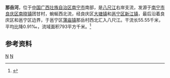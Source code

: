 {{Infobox River
  | river_name      =那岳河
  | image_name      = 
  | image_size      = 
  | caption         = 
  | origin          = [[广西壮族自治区|广西壮族自治区]][[南宁市|南宁市]][[良庆区|良庆区]][[南晓镇|南晓镇]]团甘村
  | mouth           = 广西壮族自治区南宁市[[邕宁区|邕宁区]][[蒲庙镇|蒲庙镇]]那岳村[[八尺江|八尺江]]
  | basin_countries = 
  | length          = 55.55 km
  | elevation       = 
  | mouth_elevation = 
  | discharge       = 
  | watershed       = 793 km<sup>2</sup>
}}
'''那岳河'''，位于[[中国|中国]][[广西壮族自治区|广西壮族自治区]][[南宁市|南宁市]]南部，是[[八尺江|八尺江]]右岸支流，发源于[[南宁市|南宁市]][[良庆区|良庆区]][[南晓镇|南晓镇]]团甘村，蜿蜒西北流，经良庆区[[大塘镇_(南宁市)|大塘镇]]和[[邕宁区|邕宁区]][[新江镇_(南宁市)|新江镇]]，最后沿着良庆区和邕宁区边界，于邕宁区[[蒲庙镇|蒲庙镇]]那岳村西北汇入八尺江。干流长55.55千米，平均比降0.91‰，流域面积793平方千米。<ref name="中国河湖大典">{{cite book zh |author=《[[中国河湖大典|中国河湖大典]]》编纂委员会 |title=《中国河湖大典·珠江卷》 |format=M|edition=1 |location=北京 |publisher=中国水利水电出版社 |date=2013年1月 |pages=163页 |id= ISBN 978-7-5170-0561-2}}</ref>

==参考资料==
{{reflist}}

[[Category:鬱江水系|N]]
[[Category:广西河流|N]]